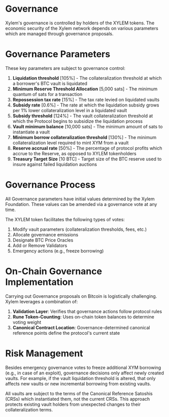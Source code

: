 # Governance

Xylem's governance is controlled by holders of the XYLEM tokens. The economic security of the Xylem network depends on various parameters which are managed through governance proposals.

# Governance Parameters

These key parameters are subject to governance control:

1. **Liquidation threshold** [105%] - The collateralization threshold at which a borrower's BTC vault is liquidated
2. **Minimum Reserve Threshold Allocation** [5,000 sats] - The minimum quantum of sats for a transaction
3. **Repossession tax rate** [15%] - The tax rate levied on liquidated vaults
4. **Subsidy rate** [0.6%] - The rate at which the liquidation subsidy grows per 1% lower collateralization level in a liquidated vault
5. **Subsidy threshold** [124%] - The vault collateralization threshold at which the Protocol begins to subsidize the liquidation process
6. **Vault minimum balance** [10,000 sats] - The minimum amount of sats to instantiate a vault
7. **Minimum borrow collateralization threshold** [130%] - The minimum collateralization level required to mint XYM from a vault
8. **Reserve accrual rate** [50%] - The percentage of protocol profits which accrue to the Reserve, as opposed to XYLEM tokenholders
9. **Treasury Target Size** [10 BTC] - Target size of the BTC reserve used to insure against failed liquidation auctions

# Governance Process

All Governance parameters have initial values determined by the Xylem Foundation. These values can be amended via a governance vote at any time.

The XYLEM token facilitates the following types of votes:

1. Modify vault parameters (collateralization thresholds, fees, etc.)
2. Allocate governance emissions
3. Designate BTC Price Oracles
4. Add or Remove Validators
5. Emergency actions (e.g., freeze borrowing)

# On-Chain Governance Implementation

Carrying out Governance proposals on Bitcoin is logistically challenging. Xylem leverages a combination of:

1. **Validation Layer**: Verifies that governance actions follow protocol rules
2. **Rune Token-Counting**: Uses on-chain token balances to determine voting weight
3. **Canonical Contract Location**: Governance-determined canonical reference points define the protocol's current state

# Risk Management

Besides emergency governance votes to freeze additional XYM borrowing (e.g., in case of an exploit), governance decisions only affect newly created vaults. For example, if the vault liquidation threshold is altered, that only affects new vaults or new incremental borrowing from existing vaults.

All vaults are subject to the terms of the Canonical Reference Satoshis (CRSs) which instantiated them, not the current CRSs. This approach protects existing vault holders from unexpected changes to their collateralization terms. 